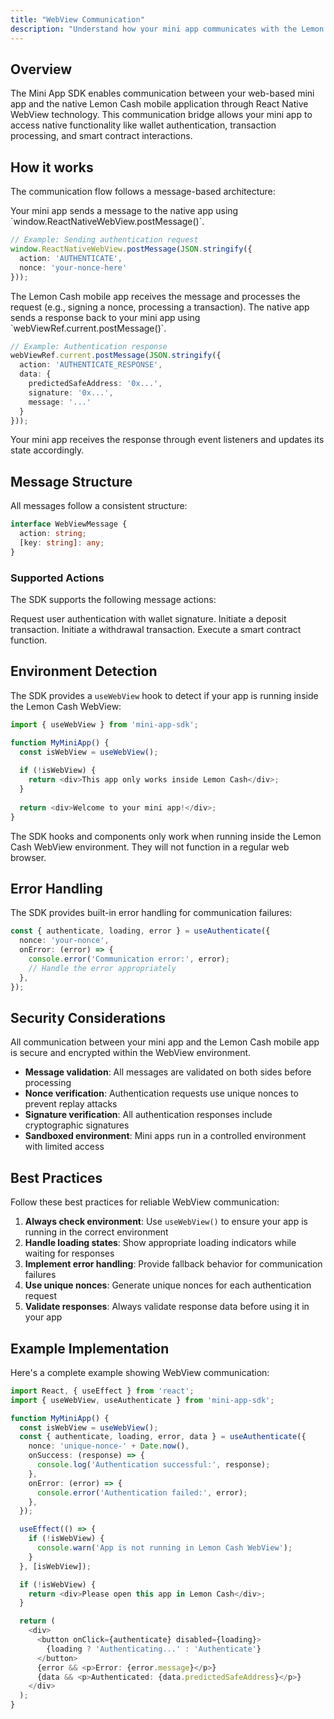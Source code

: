 ```yaml
---
title: "WebView Communication"
description: "Understand how your mini app communicates with the Lemon Cash mobile app"
---
```


## Overview

The Mini App SDK enables communication between your web-based mini app and the native Lemon Cash mobile application through React Native WebView technology. This communication bridge allows your mini app to access native functionality like wallet authentication, transaction processing, and smart contract interactions.

## How it works

The communication flow follows a message-based architecture:

<Steps>
<Step title="Mini app sends message">
  Your mini app sends a message to the native app using `window.ReactNativeWebView.postMessage()`.
  
  ```typescript
  // Example: Sending authentication request
  window.ReactNativeWebView.postMessage(JSON.stringify({
    action: 'AUTHENTICATE',
    nonce: 'your-nonce-here'
  }));
  ```
</Step>

<Step title="Native app processes">
  The Lemon Cash mobile app receives the message and processes the request (e.g., signing a nonce, processing a transaction).
</Step>

<Step title="Native app responds">
  The native app sends a response back to your mini app using `webViewRef.current.postMessage()`.
  
  ```typescript
  // Example: Authentication response
  webViewRef.current.postMessage(JSON.stringify({
    action: 'AUTHENTICATE_RESPONSE',
    data: {
      predictedSafeAddress: '0x...',
      signature: '0x...',
      message: '...'
    }
  }));
  ```
</Step>

<Step title="Mini app receives">
  Your mini app receives the response through event listeners and updates its state accordingly.
</Step>
</Steps>

## Message Structure

All messages follow a consistent structure:

```typescript
interface WebViewMessage {
  action: string;
  [key: string]: any;
}
```

### Supported Actions

The SDK supports the following message actions:

<ResponseField name="AUTHENTICATE" type="string">
  Request user authentication with wallet signature.
</ResponseField>

<ResponseField name="DEPOSIT" type="string">
  Initiate a deposit transaction.
</ResponseField>

<ResponseField name="WITHDRAW" type="string">
  Initiate a withdrawal transaction.
</ResponseField>

<ResponseField name="CALL_SMART_CONTRACT" type="string">
  Execute a smart contract function.
</ResponseField>

## Environment Detection

The SDK provides a `useWebView` hook to detect if your app is running inside the Lemon Cash WebView:

```typescript
import { useWebView } from 'mini-app-sdk';

function MyMiniApp() {
  const isWebView = useWebView();
  
  if (!isWebView) {
    return <div>This app only works inside Lemon Cash</div>;
  }
  
  return <div>Welcome to your mini app!</div>;
}
```

<Warning>
The SDK hooks and components only work when running inside the Lemon Cash WebView environment. They will not function in a regular web browser.
</Warning>

## Error Handling

The SDK provides built-in error handling for communication failures:

```typescript
const { authenticate, loading, error } = useAuthenticate({
  nonce: 'your-nonce',
  onError: (error) => {
    console.error('Communication error:', error);
    // Handle the error appropriately
  },
});
```

## Security Considerations

<Info>
All communication between your mini app and the Lemon Cash mobile app is secure and encrypted within the WebView environment.
</Info>

- **Message validation**: All messages are validated on both sides before processing
- **Nonce verification**: Authentication requests use unique nonces to prevent replay attacks
- **Signature verification**: All authentication responses include cryptographic signatures
- **Sandboxed environment**: Mini apps run in a controlled environment with limited access

## Best Practices

<Tip>
Follow these best practices for reliable WebView communication:
</Tip>

1. **Always check environment**: Use `useWebView()` to ensure your app is running in the correct environment
2. **Handle loading states**: Show appropriate loading indicators while waiting for responses
3. **Implement error handling**: Provide fallback behavior for communication failures
4. **Use unique nonces**: Generate unique nonces for each authentication request
5. **Validate responses**: Always validate response data before using it in your app

## Example Implementation

Here's a complete example showing WebView communication:

```typescript
import React, { useEffect } from 'react';
import { useWebView, useAuthenticate } from 'mini-app-sdk';

function MyMiniApp() {
  const isWebView = useWebView();
  const { authenticate, loading, error, data } = useAuthenticate({
    nonce: 'unique-nonce-' + Date.now(),
    onSuccess: (response) => {
      console.log('Authentication successful:', response);
    },
    onError: (error) => {
      console.error('Authentication failed:', error);
    },
  });

  useEffect(() => {
    if (!isWebView) {
      console.warn('App is not running in Lemon Cash WebView');
    }
  }, [isWebView]);

  if (!isWebView) {
    return <div>Please open this app in Lemon Cash</div>;
  }

  return (
    <div>
      <button onClick={authenticate} disabled={loading}>
        {loading ? 'Authenticating...' : 'Authenticate'}
      </button>
      {error && <p>Error: {error.message}</p>}
      {data && <p>Authenticated: {data.predictedSafeAddress}</p>}
    </div>
  );
}
```
